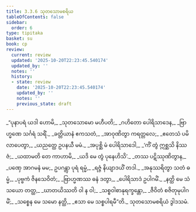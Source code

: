 ```yaml
---
title: 3.3.6 သုတသောမစရိယ
tableOfContents: false
sidebar:
  order: 6
type: tipitaka
basket: su
book: cp
review:
  current: review
  updated: '2025-10-20T22:23:45.540174'
  updated_by: ''
  notes: ''
  history:
  - state: review
    date: '2025-10-20T22:23:45.540174'
    updated_by: ''
    notes: ''
    previous_state: draft
---
```



<DynamicBreadcrumb />


<ReviewStatus review={frontmatter.review} showDetails={true} />

<HypothesisAnnotation frontmatter={frontmatter} />

<Division number="105" book="cp" e="ch" v="21" p="417">

<Paragraph number="384" type="verses" book="cp">
_“ပုနာပရံ ယဒါ ဟောမိ,_  
_သုတသောမော မဟီပတိ;_  
_ဂဟိတော ပေါရိသာဒေန,_  
_ဗြာဟ္မဏေ သင်္ဂရံ သရိံ._  

</Paragraph>

</Division>
<Division number="106" book="cp" e="ch" v="21" p="417">

<Paragraph number="385" type="verses" book="cp">
_ခတ္တိယာနံ ဧကသတံ,_  
_အာဝုဏိတွာ ကရတ္တလေ;_  
_ဧတေသံ ပမိလာပေတွာ,_  
_ယညတ္ထေ ဥပနယီ မမံ._  

</Paragraph>

</Division>
<Division number="107" book="cp" e="ch" v="21" p="417">

<Paragraph number="386" type="verses" book="cp">
_အပုစ္ဆိ မံ ပေါရိသာဒေါ,_  
_‘ကိံ တွံ ဣစ္ဆသိ နိဿဇံ;_  
_ယထာမတိ တေ ကာဟာမိ,_  
_ယဒိ မေ တွံ ပုနေဟိသိ’._  

</Paragraph>

</Division>
<Division number="108" book="cp" e="ch" v="21" p="418">

<Paragraph number="387" type="verses" book="cp">
_တဿ ပဋိဿုဏိတွာန,_  
_ပဏှေ အာဂမနံ မမ;_  
ဥပဂန္တွာ ပုရံ ရမ္မံ,_  
_ရဇ္ဇံ နိယျာဒယိံ တဒါ._  

</Paragraph>

</Division>
<Division number="109" book="cp" e="ch" v="21" p="418">

<Paragraph number="388" type="verses" book="cp">
_အနုဿရိတွာ သတံ ဓမ္မံ,_  
_ပုဗ္ဗကံ ဇိနသေဝိတံ;_  
_ဗြာဟ္မဏဿ ဓနံ ဒတွာ,_  
_ပေါရိသာဒံ ဥပါဂမိံ._  

</Paragraph>

</Division>
<Division number="110" book="cp" e="ch" v="21" p="418">

<Paragraph number="389" type="verses" book="cp">
_နတ္ထိ မေ သံသယော တတ္ထ,_  
_ဃာတယိဿတိ ဝါ န ဝါ;_  
_သစ္စဝါစာနုရက္ခန္တော,_  
_ဇီဝိတံ စဇိတုမုပါဂမိံ;_  
_သစ္စေန မေ သမော နတ္ထိ,_  
_ဧသာ မေ သစ္စပါရမီ”တိ._  


</Paragraph>
</Division>

<Paragraph number="390" type="center" book="cp">
သုတသောမစရိယံ ဒွါဒသမံ.
</Paragraph>